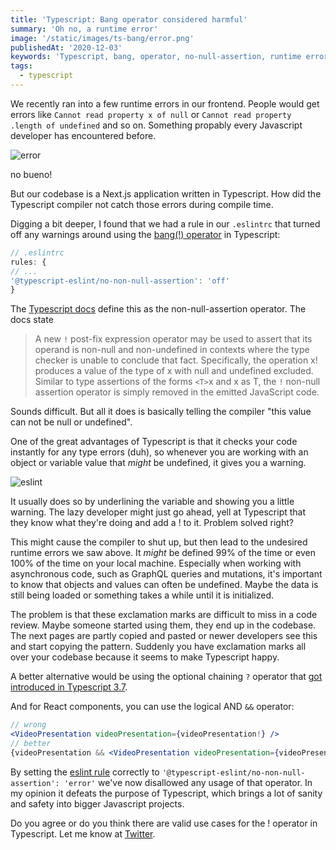 ```yaml
---
title: 'Typescript: Bang operator considered harmful'
summary: 'Oh no, a runtime error'
image: '/static/images/ts-bang/error.png'
publishedAt: '2020-12-03'
keywords: 'Typescript, bang, operator, no-null-assertion, runtime error, eslint'
tags:
  - typescript
---
```


We recently ran into a few runtime errors in our frontend. People would get errors like `Cannot read property x of null` or `Cannot read property .length of undefined` and so on. Something propably every Javascript developer has encountered before.

![error](/static/images/ts-bang/error.png 'Next.js throwing an error')

no bueno!

But our codebase is a Next.js application written in Typescript. How did the Typescript compiler not catch those errors during compile time.

Digging a bit deeper, I found that we had a rule in our `.eslintrc` that turned off any warnings around using the [bang(!) operator](https://www.typescriptlang.org/docs/handbook/release-notes/typescript-2-0.html#non-null-assertion-operator) in Typescript:

```jsx
// .eslintrc
rules: {
// ...
'@typescript-eslint/no-non-null-assertion': 'off'
}
```

The [Typescript docs](https://www.typescriptlang.org/docs/handbook/release-notes/typescript-2-0.html#non-null-assertion-operator) define this as the non-null-assertion operator. The docs state

> A new `!` post-fix expression operator may be used to assert that its operand is non-null and non-undefined in contexts where the type checker is unable to conclude that fact. Specifically, the operation x! produces a value of the type of x with null and undefined excluded. Similar to type assertions of the forms `<T>`x and x as T, the `!` non-null assertion operator is simply removed in the emitted JavaScript code.

Sounds difficult. But all it does is basically telling the compiler "this value can not be null or undefined".

One of the great advantages of Typescript is that it checks your code instantly for any type errors (duh), so whenever you are working with an object or variable value that _might_ be undefined, it gives you a warning.

![eslint](/static/images/ts-bang/eslint.png 'Eslint showing a warning')

It usually does so by underlining the variable and showing you a little warning. The lazy developer might just go ahead, yell at Typescript that they know what they're doing and add a ! to it. Problem solved right?

This might cause the compiler to shut up, but then lead to the undesired runtime errors we saw above. It _might_ be defined 99% of the time or even 100% of the time on your local machine. Especially when working with asynchronous code, such as GraphQL queries and mutations, it's important to know that objects and values can often be undefined. Maybe the data is still being loaded or something takes a while until it is initialized.

The problem is that these exclamation marks are difficult to miss in a code review. Maybe someone started using them, they end up in the codebase. The next pages are partly copied and pasted or newer developers see this and start copying the pattern. Suddenly you have exclamation marks all over your codebase because it seems to make Typescript happy.

A better alternative would be using the optional chaining `?` operator that [got introduced in Typescript 3.7](https://www.typescriptlang.org/docs/handbook/release-notes/typescript-3-7.html).

And for React components, you can use the logical AND `&&` operator:

```jsx
// wrong
<VideoPresentation videoPresentation={videoPresentation!} />
// better
{videoPresentation && <VideoPresentation videoPresentation={videoPresentation} />}
```

By setting the [eslint rule](https://github.com/typescript-eslint/typescript-eslint/blob/master/packages/eslint-plugin/docs/rules/no-non-null-assertion.md) correctly to `'@typescript-eslint/no-non-null-assertion': 'error'` we've now disallowed any usage of that operator. In my opinion it defeats the purpose of Typescript, which brings a lot of sanity and safety into bigger Javascript projects.

Do you agree or do you think there are valid use cases for the ! operator in Typescript. Let me know at [Twitter](https://twitter.com/tmaximini).
